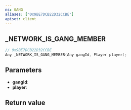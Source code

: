 ```yaml
---
ns: GANG
aliases: ["0x9BE7DCB22D32CCBE"]
apiset: client
---
```

## _NETWORK_IS_GANG_MEMBER

```c
// 0x9BE7DCB22D32CCBE
Any _NETWORK_IS_GANG_MEMBER(Any gangId, Player player);
```


## Parameters
* **gangId**:
* **player**:

## Return value